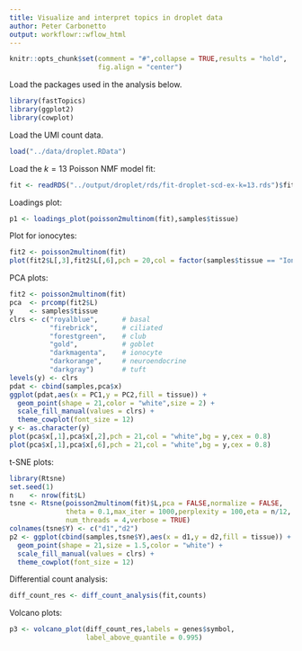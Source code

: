 ```yaml
---
title: Visualize and interpret topics in droplet data
author: Peter Carbonetto
output: workflowr::wflow_html
---
```


```r
knitr::opts_chunk$set(comment = "#",collapse = TRUE,results = "hold",
                      fig.align = "center")
```

Load the packages used in the analysis below.

```r
library(fastTopics)
library(ggplot2)
library(cowplot)
```

Load the UMI count data.

```r
load("../data/droplet.RData")
```

Load the $k = 13$ Poisson NMF model fit:

```r
fit <- readRDS("../output/droplet/rds/fit-droplet-scd-ex-k=13.rds")$fit
```

Loadings plot:

```r
p1 <- loadings_plot(poisson2multinom(fit),samples$tissue)
```

Plot for ionocytes:

```r
fit2 <- poisson2multinom(fit)
plot(fit2$L[,3],fit2$L[,6],pch = 20,col = factor(samples$tissue == "Ionocyte"))
```

PCA plots:

```r
fit2 <- poisson2multinom(fit)
pca  <- prcomp(fit2$L)
y    <- samples$tissue
clrs <- c("royalblue",      # basal
          "firebrick",      # ciliated
          "forestgreen",    # club
		  "gold",           # goblet
		  "darkmagenta",    # ionocyte
          "darkorange",     # neuroendocrine
		  "darkgray")       # tuft
levels(y) <- clrs
pdat <- cbind(samples,pca$x)
ggplot(pdat,aes(x = PC1,y = PC2,fill = tissue)) +
  geom_point(shape = 21,color = "white",size = 2) +
  scale_fill_manual(values = clrs) +
  theme_cowplot(font_size = 12)
y <- as.character(y)
plot(pca$x[,1],pca$x[,2],pch = 21,col = "white",bg = y,cex = 0.8)
plot(pca$x[,1],pca$x[,6],pch = 21,col = "white",bg = y,cex = 0.8)
```

t-SNE plots:

```r
library(Rtsne)
set.seed(1)
n    <- nrow(fit$L)
tsne <- Rtsne(poisson2multinom(fit)$L,pca = FALSE,normalize = FALSE,
              theta = 0.1,max_iter = 1000,perplexity = 100,eta = n/12,
              num_threads = 4,verbose = TRUE)
colnames(tsne$Y) <- c("d1","d2")
p2 <- ggplot(cbind(samples,tsne$Y),aes(x = d1,y = d2,fill = tissue)) +
  geom_point(shape = 21,size = 1.5,color = "white") +
  scale_fill_manual(values = clrs) +
  theme_cowplot(font_size = 12)
```

Differential count analysis:

```r
diff_count_res <- diff_count_analysis(fit,counts)
```

Volcano plots:

```r
p3 <- volcano_plot(diff_count_res,labels = genes$symbol,
                   label_above_quantile = 0.995)
```
